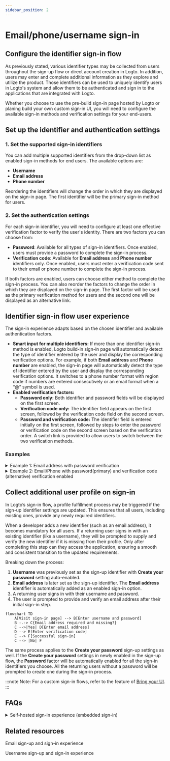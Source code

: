 ```yaml
---
sidebar_position: 2
---
```


# Email/phone/username sign-in

## Configure the identifier sign-in flow

As previously stated, various identifier types may be collected from users throughout the sign-up flow or direct account creation in Logto. In addition, users may enter and complete additional information as they explore and utilize the product. Those identifiers can be used to uniquely identify users in Logto's system and allow them to be authenticated and sign in to the applications that are integrated with Logto.

Whether you choose to use the pre-build sign-in page hosted by Logto or planing build your own custom sign-in UI, you will need to configure the available sign-in methods and verification settings for your end-users.

## Set up the identifier and authentication settings

### 1. Set the supported sign-in identifiers

You can add multiple supported identifiers from the drop-down list as enabled sign-in methods for end users. The available options are:

- **Username**
- **Email address**
- **Phone number**

Reordering the identifiers will change the order in which they are displayed on the sign-in page. The first identifier will be the primary sign-in method for users.

### 2. Set the authentication settings

For each sign-in identifier, you will need to configure at least one effective verification factor to verify the user's identity. There are two factors you can choose from:

- **Password**: Available for all types of sign-in identifiers. Once enabled, users must provide a password to complete the sign-in process.
- **Verification code**: Available for **Email address** and **Phone number** identifiers only. Once enabled, users must enter a verification code sent to their email or phone number to complete the sign-in process.

If both factors are enabled, users can choose either method to complete the sign-in process. You can also reorder the factors to change the order in which they are displayed on the sign-in page. The first factor will be used as the primary verification method for users and the second one will be displayed as an alternative link.

## Identifier sign-in flow user experience

The sign-in experience adapts based on the chosen identifier and available authentication factors.

- **Smart input for multiple identifiers:**
  If more than one identifier sign-in method is enabled, Logto build-in sign-in page will automatically detect the type of identifier entered by the user and display the corresponding verification options. For example, if both **Email address** and **Phone number** are enabled, the sign-in page will automatically detect the type of identifier entered by the user and display the corresponding verification options. It switches to a phone number format with region code if numbers are entered consecutively or an email format when a “@” symbol is used.
- **Enabled verification factors:**
  - **Password only:** Both identifier and password fields will be displayed on the first screen.
  - **Verification code only:** The identifier field appears on the first screen, followed by the verification code field on the second screen.
  - **Password and verification code:** The identifier field is entered initially on the first screen, followed by steps to enter the password or verification code on the second screen based on the verification order. A switch link is provided to allow users to switch between the two verification methods.

### Examples

<details>
  <summary>Example 1: Email address with password verification</summary>

Add the **Email address** as the sign-in identifier and enable the **Password** factor for verification.

![Email address with password verification](./assets/sign-in-email-password.png)

</details>

<details>
  <summary>Example 2: Email/Phone with password(primary) and verification code (alternative) verification enabled</summary>

Add both **Email address** and **Phone number** as the sign-in identifiers.
Enable the **Password** and **Verification code** factors for both identifiers.

![Email/Phone with password and verification code verification](./assets/sign-in-email-phone-password-verification-code.png)

</details>

## Collect additional user profile on sign-in

In Logto’s sign-in flow, a profile fulfillment process may be triggered if the sign-up identifier settings are updated. This ensures that all users, including existing ones, provide any newly required identifiers.

When a developer adds a new identifier (such as an email address), it becomes mandatory for all users. If a returning user signs in with an existing identifier (like a username), they will be prompted to supply and verify the new identifier if it is missing from their profile. Only after completing this step can they access the application, ensuring a smooth and consistent transition to the updated requirements.

Breaking down the process:

1. **Username** was previously set as the sign-up identifier with **Create your password** setting auto-enabled.
2. **Email address** is later set as the sign-up identifier. The **Email address** identifier is automatically added as an enabled sign-in option.
3. A returning user signs in with their username and password.
4. The user is prompted to provide and verify an email address after their initial sign-in step.

```mermaid
flowchart TD
    A[Visit sign-in page] --> B[Enter username and password]
    B -.-> C{Email address required and missing?}
    C -->|Yes| D[Enter email address]
    D --> E[Enter verification code]
    E --> F[Successful sign-in]
    C --> |No| F
```

The same process applies to the **Create your password** sign-up settings as well. If the **Create your password** settings in newly enabled in the sign-up flow, the **Password** factor will be automatically enabled for all the sign-in identifiers you choose. All the returning users without a password will be prompted to create one during the sign-in process.

:::note
Note: For a custom sign-in flows, refer to the feature of [Bring your UI](TODO).
:::

## FAQs

<details>
  <summary>Self-hosted sign-in experience (embedded sign-in)</summary>

Logto does not currently support headless API for sign-in and sign-up. However, you can use our [Bring your UI](TODO) feature to upload your custom sign-in form to Logto. We also support multiple sign-in parameters you can use to pre-fill the sign-in form with user identifier collected from your application or directly sign-in with a third-party social or enterprise SSO provider. Learn more at [Initiated sign-in](TODO).

</details>

## Related resources

<Url href="https://www.youtube.com/watch?v=64rBXpWbScc">Email sign-up and sign-in experience</Url>

<Url href="https://www.youtube.com/watch?v=chQxCJX6e6w">
  Username sign-up and sign-in experience
</Url>
